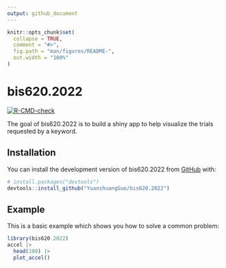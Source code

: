 ```yaml
---
output: github_document
---
```


<!-- README.md is generated from README.Rmd. Please edit that file -->

```r
knitr::opts_chunk$set(
  collapse = TRUE,
  comment = "#>",
  fig.path = "man/figures/README-",
  out.width = "100%"
)
```

# bis620.2022

<!-- badges: start -->
[![R-CMD-check](https://github.com/YuanshuangGuo/bis620.2022/actions/workflows/R-CMD-check.yaml/badge.svg)](https://github.com/YuanshuangGuo/bis620.2022/actions/workflows/R-CMD-check.yaml)
<!-- badges: end -->

The goal of bis620.2022 is to build a shiny app to help visualize the trials requested by a keyword. 

## Installation

You can install the development version of bis620.2022 from [GitHub](https://github.com/) with:

``` r
# install.packages("devtools")
devtools::install_github("YuanshuangGuo/bis620.2022")
```

## Example

This is a basic example which shows you how to solve a common problem:

```r
library(bis620.2022)
accel |> 
  head(100) |> 
  plot_accel()
```

